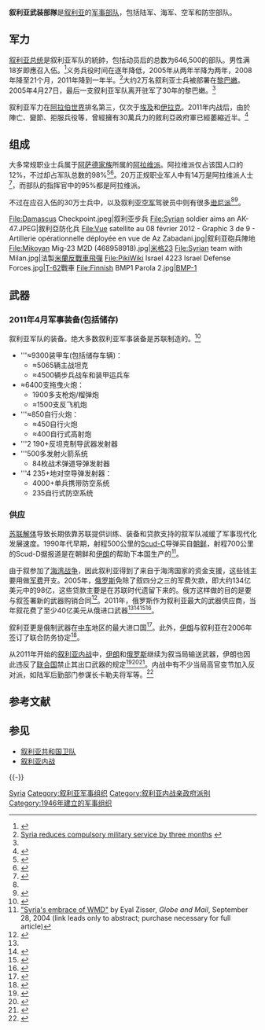 {{Infobox National Military
|country= {{SYR}}
|name= 叙利亚武装部隊
|native_name= 
|image= [[File:Syria_Armed_Forces_Emblem.svg|200px]]
|caption= 军徽
|image2=[[File:Flag_of_the_Syrian_Arab_Armed_Forces.svg|200px]]
|caption2=军旗
|founded= 1946年
|current_form=
|disbanded=
|branches= [[File:Flag_of_the_Syrian_Arab_Army.svg|20px]][[叙利亚陆军|叙利亚陆军]]<br/>[[File:Flag_of_the_Syrian_Arab_Navy.svg|20px]][[叙利亚海军|叙利亚海军]]<br/>[[File:Flag_of_the_Syrian_Arab_Air_Force.svg|20px]][[叙利亚空军|叙利亚空军]]<br/>[[叙利亚防空部队|叙利亚防空部队]]<br/>[[军事情报局_(叙利亚)|军事情报局]]<br/>[[空军情报局_(叙利亚)|空军情报局]] 
|headquarters= [[大马士革|大马士革]]
<!-- Leadership -->
|commander-in-chief= [[巴沙尔·阿萨德|巴沙尔·阿萨德]]
|commander-in-chief_title= [[叙利亚总统|叙利亚总统]]
|minister= [[法赫德·贾西姆·弗拉杰|法赫德·贾西姆·弗拉杰]][[中将|中将]]
|minister_title= [[国防部长|国防部长]]
|commander=
|commander_title=
<!-- Manpower -->
|age= 18
|conscription= 男性强制<br>(below 2010 est.)<ref name=CIAWFB>{{cite web|title=The World Factbook|url=https://www.cia.gov/library/publications/the-world-factbook/geos/sy.html|publisher=Central Intelligence Agency|accessdate=17 August 2011|archive-date=2018-12-25|archive-url=https://web.archive.org/web/20181225073748/https://www.cia.gov/library/publications/the-world-factbook/geos/sy.html|dead-url=no}}</ref>
|manpower_data=
|manpower_age= 16-49 
|available= 150,837  
|available_f= 25,751
|fit= 13,510 
|fit_f= 2,151
|reaching= 5,708 
|reaching_f= 1,712  
|active= 154,000<ref>{{Cite web |url=http://www.csis.org/media/csis/pubs/050323_memilbaldefine%5B1%5D.pdf |title=Center for Strategic and International Studies |accessdate=2012-01-29 |archive-date=2005-10-29 |archive-url=https://web.archive.org/web/20051029095517/https://www.csis.org/media/csis/pubs/050323_memilbaldefine[1].pdf |dead-url=no }}</ref><ref name="IISS 2010, pp. 272–273">IISS 2010, pp. 272–273</ref>
|ranked= 13
|reserve= 30,700<ref name="IISS 2010, pp. 272–273"/><ref name="ReferenceA">{{cite web |url=http://globalfirepower.com/country-military-strength-detail.asp?country_id=Syria |title=Military Strength of Syria |publisher=Global Fire Power |accessdate=2011-07-21 |archive-date=2011-07-11 |archive-url=https://web.archive.org/web/20110711232407/http://www.globalfirepower.com/country-military-strength-detail.asp?country_id=Syria |dead-url=yes }}</ref>
|deployed=
<!-- Financial -->
|amount= $1.8 billion (FY11)<ref name="IISS 2010, pp. 272–273"/><ref name="ReferenceA"/>
|percent_GDP=3.3% (FY11)<ref name="IISS 2010, pp. 272–273"/><ref name="ReferenceA"/>
<!-- Industrial -->
|domestic_suppliers=
|foreign_suppliers= {{RUS}}<br/>{{BLR}}<br/>{{CUB}}<br/>{{VEN}}<br/>{{IRN}}<br/>{{PRC}}<br/>{{BOL}}<br/>{{PRK}}<ref name=SIPRI>{{cite web|title=SIPRI Arms Transfers Database|url=http://armstrade.sipri.org/armstrade/page/values.php|publisher=Stockholm International Peace Research Institute|accessdate=8 September 2011|archive-date=2015-11-25|archive-url=https://web.archive.org/web/20151125105813/http://armstrade.sipri.org/armstrade/page/values.php|dead-url=no}}</ref>
|imports=
|exports=
<!-- Related aricles -->
|history= '''[[叙利亚军事历史|叙利亚军事历史]]'''<br />
[[第一次中东战争|第一次中东战争]]<br />
[[1949年3月叙利亚政变|1949年3月叙利亚政变]]<br />
[[水战争|水战争]]<br />
[[1966年叙利亚政变|1966年叙利亚政变]]<br />
[[第三次中东战争|第三次中东战争]]<br />
[[埃以消耗战争|埃以消耗战争]]<br />
[[黑色九月事件|黑色九月事件]]<br />
[[赎罪日战争|赎罪日战争]]<br />
[[叙利亚伊斯兰起义|叙利亚伊斯兰起义]]<br> 
[[黎巴嫩内战|黎巴嫩内战]]<br />
[[第五次中东战争|第五次中东战争]]<br />
[[海湾战争|海湾战争]]<br />
[[叙利亚内战|叙利亚内战]]
|ranks=
}}

'''叙利亚武装部隊'''是[[叙利亚|叙利亚]]的[[军事部队|军事部队]]，包括陆军、海军、空军和防空部队。

==军力==
 
[[叙利亚总统|叙利亚总统]]是叙利亚军队的統帥，包括动员后的总数为646,500的部队。男性满18岁即應召入伍。<ref name="globalsecurity">{{Cite web |url=http://www.globalsecurity.org/military/world/syria/overview.htm |title=Syria - Overview |accessdate=2012-01-30 |archive-date=2012-01-19 |archive-url=https://web.archive.org/web/20120119050144/http://www.globalsecurity.org/military/world/syria/overview.htm |dead-url=no }}</ref>义务兵役时间在逐年降低，2005年从两年半降为两年，2008年降至21个月，2011年降到一年半。<ref>[http://www.chinadaily.com.cn/xinhua/2011-03-20/content_2068776.html Syria reduces compulsory military service by three months] {{webarchive|url=https://web.archive.org/web/20110503190742/http://www.chinadaily.com.cn/xinhua/2011-03-20/content_2068776.html |date=2011-05-03 }}</ref>大约2万名叙利亚士兵被部署在[[黎巴嫩|黎巴嫩]]。2005年4月27日，最后一支叙利亚军队离开驻军了30年的黎巴嫩。<ref name="globalsecurity"/>

叙利亚军力在[[阿拉伯世界|阿拉伯世界]]排名第三，仅次于[[埃及|埃及]]和[[伊拉克|伊拉克]]。2011年内战后，由於陣亡、變節、拒服兵役等，曾經擁有30萬兵力的敘利亞政府軍已經萎縮近半。<ref>{{cite news |url=http://www.bbc.com/zhongwen/trad/world/2015/07/150726_assad_syria_army |title=阿薩德罕見承認敘利亞政府軍兵力匱乏 |publisher=BBC |date=2015-07-26 |language=zh-hant |accessdate=2015-08-04 |archive-date=2015-07-30 |archive-url=https://web.archive.org/web/20150730074219/http://www.bbc.com/zhongwen/trad/world/2015/07/150726_assad_syria_army |dead-url=no }}</ref>

== 组成 ==
大多常规职业士兵属于[[阿萨德家族|阿萨德家族]]所属的[[阿拉维派|阿拉维派]]。阿拉维派仅占该国人口的12%，不过却占军队总数的98%<ref name=Bhalla>{{cite web|last=Bhalla|first=Reva|title=Making Sense of the Syrian Crisis|url=http://www.stratfor.com/weekly/20110504-making-sense-syrian-crisis?utm_source=GWeekly&utm_medium=email&utm_campaign=110505&utm_content=readmore&elq=2ef73758a9434404bd465acd3490d5fe#ixzz1LTPFUuuw|publisher=Stratfor Global Intelligence|accessdate=9 May 2011|archive-date=2011-11-20|archive-url=https://web.archive.org/web/20111120165103/http://www.stratfor.com/weekly/20110504-making-sense-syrian-crisis?utm_source=GWeekly&utm_medium=email&utm_campaign=110505&utm_content=readmore&elq=2ef73758a9434404bd465acd3490d5fe#ixzz1LTPFUuuw|dead-url=no}}</ref><ref name=State>{{cite web|title=Background Note: Syria|url=http://www.state.gov/r/pa/ei/bgn/3580.htm|publisher=US State Department|accessdate=14 September 2011|archive-date=2015-06-13|archive-url=https://web.archive.org/web/20150613073738/http://www.state.gov/r/pa/ei/bgn/3580.htm|dead-url=no}}</ref>。20万正规职业军人中有14万是阿拉维派人士<ref>{{cite news|last=Marshall|first=Tim|title=Why Syria's Regime Is Still Holding Out|url=http://news.sky.com/skynews/Home/World-News/Sky-News-Analysis-Tim-Marshall-Looks-At-Why-The-Bashir-Al-Assad-Regime-Has-Not-Collapsed/Article/201105115987446?lpos=World_News_First_Home_Page_Feature_Teaser_Region_0&lid=ARTICLE_15987446_Sky_News_Analysis%3A_Tim_Marshall_Looks_At_Why_The_Bashir_Al_Assad_Regime_Has_Not_Collapsed_|accessdate=9 May 2011|newspaper=Sky News|date=7 May 2011|archive-date=2021-03-04|archive-url=https://web.archive.org/web/20210304112548/https://news.sky.com/?lpos=World_News_First_Home_Page_Feature_Teaser_Region_0&lid=ARTICLE_15987446_Sky_News_Analysis%3A_Tim_Marshall_Looks_At_Why_The_Bashir_Al_Assad_Regime_Has_Not_Collapsed_|dead-url=no}}</ref>，而部队的指挥官中的95%都是阿拉维派。

不过在应召入伍的30万士兵中，以及叙利亚[[空军|空军]]驾驶员中则有很多[[逊尼派|逊尼派]]<ref name="Bhalla"/><ref>{{cite news|title=Syria's military: what does Assad have?|url=http://af.reuters.com/article/libyaNews/idAFLDE72S19O20110406|work=Reuters|accessdate=5 May 2011|date=6 April 2011|archive-date=2011-07-18|archive-url=https://web.archive.org/web/20110718003308/http://af.reuters.com/article/libyaNews/idAFLDE72S19O20110406|dead-url=no}}</ref>。
<gallery>
File:Damascus Checkpoint.jpeg|叙利亚步兵
File:Syrian soldier aims an AK-47.JPEG|敘利亞防化兵
File:Vue satellite au 08 février 2012 - Graphic 3 de 9 - Artillerie opérationnelle déployée en vue de Az Zabadani.jpg|叙利亚砲兵陣地
File:Mikoyan Mig-23 M2D (468958918).jpg|[[米格-23战斗机|米格23]]
File:Syrian team with Milan.jpg|法製[[米蘭反戰車飛彈|米蘭反戰車飛彈]]
File:PikiWiki Israel 4223 Israel Defense Forces.jpg|[[T-62|T-62]]戰車
File:Finnish BMP1 Parola 2.jpg|[[BMP-1|BMP-1]]
</gallery>

== 武器 ==
===2011年4月军事装备(包括储存) ===
叙利亚军队的装备。绝大多数叙利亚军事装备是苏联制造的。<ref>{{Cite web |url=http://lcweb2.loc.gov/cgi-bin/query/r?frd%2Fcstdy%3A%40field%28DOCID+sy0119%29 |title=Archived copy |access-date=2018-11-30 |archive-url=https://web.archive.org/web/20160202002911/http://lcweb2.loc.gov/cgi-bin/query/r?frd%2Fcstdy%3A%40field%28DOCID+sy0119%29 |archive-date=2016-02-02 |dead-url=no |df= }}</ref>

* '''≈9300装甲车(包括储存车辆)：
**≈5065辆主战坦克
**≈4500辆步兵战车和装甲运兵车
*≈6400支拖曳火炮：
** 1900多支枪炮/榴弹炮
** ≈1500支反飞机炮
* '''≈850自行火炮：
**≈450自行火炮
**≈400自行式高射炮
* '''2 190+反坦克制导武器发射器
* '''500多发射火箭系统
**84枚战术弹道导弹发射器
* '''4 235+地对空导弹发射器：
**4000+单兵携带防空系统
**235自行式防空系统
=== 供应 ===
[[苏联解体|苏联解体]]导致长期依靠苏联提供训练、装备和贷款支持的叙军队减缓了军事现代化发展速度。1990年代早期，射程500公里的[[飛毛腿飛彈|Scud-C]]导弹买自[[朝鲜|朝鲜]]，射程700公里的Scud-D据报道是在朝鲜和[[伊朗|伊朗]]的帮助下本国生产的<ref>[http://www.theglobeandmail.com/servlet/Page/document/v4/sub/MarketingPage?user_URL=http://www.theglobeandmail.com%2Fservlet%2FArticleNews%2FTPStory%2FLAC%2F20040928%2FCOSYRIA28%2FTPComment%2FTopStories&ord=2674524&brand=theglobeandmail&redirect_reason=2&denial_reasons=none&force_login=false "Syria's embrace of WMD"] {{Wayback|url=http://www.theglobeandmail.com/servlet/Page/document/v4/sub/MarketingPage?user_URL=http%3A%2F%2Fwww.theglobeandmail.com%2Fservlet%2FArticleNews%2FTPStory%2FLAC%2F20040928%2FCOSYRIA28%2FTPComment%2FTopStories&ord=2674524&brand=theglobeandmail&redirect_reason=2&denial_reasons=none&force_login=false |date=20090116184238 }} by Eyal Zisser, ''Globe and Mail'', September 28, 2004 (link leads only to abstract; purchase necessary for full article)</ref>。 

由于叙参加了[[海湾战争|海湾战争]]，因此叙利亚得到了来自于海湾国家的资金支援，这些钱主要用做[[军费|军费]]开支。2005年，[[俄罗斯|俄罗斯]]免除了叙四分之三的军费欠款，即大约134亿美元中的98亿，这些贷款主要是在苏联时代遗留下来的。俄方这样做的目的是要与叙签署新的武器购销合同<ref name=GlobalSecurity>{{cite book|last=Weitz|first=Richard|title=Global security watch--Russia : a reference handbook|year=2010|publisher=Praeger Security International|location=Santa Barbara, Calif.|isbn=9780313354342|pages=30|url=http://books.google.com/books?id=VcdZ9s2IAwMC&pg=PA30&dq=russian+navy+syria+tartous#v=onepage&q&f=false|access-date=2012-02-01|archive-date=2014-01-11|archive-url=https://web.archive.org/web/20140111222622/http://books.google.com/books?id=VcdZ9s2IAwMC&pg=PA30&dq=russian+navy+syria+tartous#v=onepage&q&f=false|dead-url=no}}</ref>。2011年，俄罗斯作为叙利亚最大的武器供应商，当年叙花费了至少40亿美元从俄进口武器<ref name=SIPRI/><ref name=Amos>{{cite news|last=Amos|first=Howard|title=News Analysis: Russia Damages Image in Arab Spring|url=http://www.themoscowtimes.com/business/article/news-analysis-russia-damages-image-in-arab-spring/442712.html|accessdate=8 September 2011|newspaper=The Moscow Times|date=26 August 2011|archive-date=2011-12-22|archive-url=https://web.archive.org/web/20111222175458/http://www.themoscowtimes.com/business/article/news-analysis-russia-damages-image-in-arab-spring/442712.html|dead-url=no}}</ref><ref name=CAST>{{cite web|title=Russian defense industry and arms trade:  facts and figures|url=http://www.cast.ru/files/2011/all-stats_eng_2011_05_12.pdf|publisher=Centre for Analysis of Strategies and Technologies. pp 15|accessdate=8 September 2011|archive-date=2011-11-20|archive-url=https://web.archive.org/web/20111120172100/http://www.cast.ru/files/2011/all-stats_eng_2011_05_12.pdf|dead-url=no}}</ref><ref name=Meyer>{{cite news|last=Meyer|first=Henry|title=<nowiki>Assad Ouster Bid May Unleash ‘Chaos in Mideast,’ Russia Says</nowiki>|url=http://www.bloomberg.com/news/2011-09-07/assad-ouster-bid-may-unleash-chaos-in-mideast-russia-says.html|accessdate=8 September 2011|newspaper=Bloomberg|date=7 September 2011|archive-date=2012-04-27|archive-url=https://web.archive.org/web/20120427145004/http://www.bloomberg.com/news/2011-09-07/assad-ouster-bid-may-unleash-chaos-in-mideast-russia-says.html|dead-url=no}}</ref>。

叙利亚更是俄制武器在[[中东|中东]]地区的最大进口国<ref>{{cite web |url=http://war.163.com/12/0210/14/7PTJLI1100011MTO.html |language= |title=叙利亚欠俄134亿美元 或再签20亿军售订单 |publisher=环球时报 |date=2012-02-10 |accessdate= |archive-url=https://web.archive.org/web/20120213173419/http://war.163.com/12/0210/14/7PTJLI1100011MTO.html |archive-date=2012-02-13 |dead-url=yes }}</ref>。此外，[[伊朗|伊朗]]与叙利亚在2006年签订了联合防务协定<ref>{{cite web |url=http://cn.reuters.com/article/CNTopGenNews/idCNCNE88204320120903 |language= |title=伊朗军官：若叙利亚遭美国袭击 伊朗将采取行动 |publisher=路透社 |date=2012年9月3日 |accessdate= |archive-date=2012年9月5日 |archive-url=https://web.archive.org/web/20120905130033/http://cn.reuters.com/article/CNTopGenNews/idCNCNE88204320120903 |dead-url=no }}</ref>。

从2011年开始的[[叙利亚内战|叙利亚内战]]中，[[伊朗|伊朗]]和[[俄罗斯|俄罗斯]]继续为叙当局输送武器，伊朗也因此违反了[[联合国|联合国]]禁止其出口武器的规定<ref>{{cite web |url=http://www.zaobao.com/special/hotspot/pages2/hotspot120305.shtml |language= |title=伊朗助叙加强镇压反对派 |publisher=联合早报 |date=2012-03-05 |accessdate= |archive-date=2012-03-05 |archive-url=https://web.archive.org/web/20120305104636/http://www.zaobao.com/special/hotspot/pages2/hotspot120305.shtml |dead-url=no }}</ref><ref>{{cite web |url=http://war.163.com/12/0701/14/85B6G7K700011MTO.html |language= |title=联合国报告称伊朗违反规定向叙利亚输送武器 |publisher=新华网 |date=2012-07-01 |accessdate= |archive-date=2012-07-04 |archive-url=https://web.archive.org/web/20120704091054/http://war.163.com/12/0701/14/85B6G7K700011MTO.html |dead-url=no }}</ref><ref>{{Cite web |url=http://www.scotsman.com/news/international/syria-moscow-sends-navy-vessels-to-syrian-port-1-2362099 |title=Syria: Moscow sends navy vessels to Syrian port |accessdate=2012-07-01 |archive-date=2020-04-27 |archive-url=https://web.archive.org/web/20200427003625/https://www.scotsman.com/news/world/syria-moscow-sends-navy-vessels-syrian-port-2468187 |dead-url=no }}</ref>。内战中有不少当局高官变节加入反对派，如陆军后勤部门参谋长卡勒夫将军等。<ref >{{cite web|url=http://www.zaobao.com/gj/gj130318_009.shtml | language= | title=叙利亚将军变节投奔约旦 |publisher=联合早报 |date=2013-03-18 |accessdate= }}</ref>

== 参考文献 ==
{{Reflist|32em}}

== 参见 ==
{{Portal box|叙利亚|军事}}
* [[叙利亚共和国卫队|叙利亚共和国卫队]]
* [[叙利亚内战|叙利亚内战]]

{{-}}
{{亞洲各国家和地區军事}}

[[Category:各国武装力量|Syria]]
[[Category:叙利亚军事组织|Category:叙利亚军事组织]]
[[Category:叙利亚内战亲政府派别|Category:叙利亚内战亲政府派别]]
[[Category:1946年建立的军事组织|Category:1946年建立的军事组织]]
